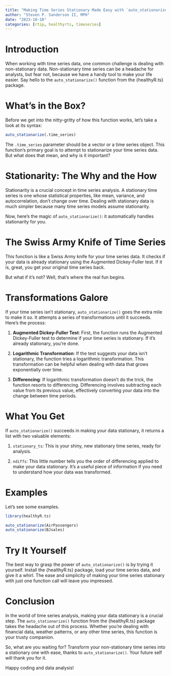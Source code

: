 ```yaml
---
title: "Making Time Series Stationary Made Easy with `auto_stationarize()`"
author: "Steven P. Sanderson II, MPH"
date: "2023-10-18"
categories: [rtip, healthyrts, timeseries]
---
```


# Introduction

When working with time series data, one common challenge is dealing with non-stationary data. Non-stationary time series can be a headache for analysts, but fear not, because we have a handy tool to make your life easier. Say hello to the `auto_stationarize()` function from the {healthyR.ts} package.

# What's in the Box?

Before we get into the nitty-gritty of how this function works, let's take a look at its syntax:

```R
auto_stationarize(.time_series)
```

The `.time_series` parameter should be a vector or a time series object. This function's primary goal is to attempt to stationarize your time series data. But what does that mean, and why is it important?

# Stationarity: The Why and the How

Stationarity is a crucial concept in time series analysis. A stationary time series is one whose statistical properties, like mean, variance, and autocorrelation, don't change over time. Dealing with stationary data is much simpler because many time series models assume stationarity.

Now, here's the magic of `auto_stationarize()`: it automatically handles stationarity for you.

# The Swiss Army Knife of Time Series

This function is like a Swiss Army knife for your time series data. It checks if your data is already stationary using the Augmented Dickey-Fuller test. If it is, great, you get your original time series back.

But what if it's not? Well, that's where the real fun begins.

# Transformations Galore

If your time series isn't stationary, `auto_stationarize()` goes the extra mile to make it so. It attempts a series of transformations until it succeeds. Here's the process:

1. **Augmented Dickey-Fuller Test**: First, the function runs the Augmented Dickey-Fuller test to determine if your time series is stationary. If it's already stationary, you're done.

2. **Logarithmic Transformation**: If the test suggests your data isn't stationary, the function tries a logarithmic transformation. This transformation can be helpful when dealing with data that grows exponentially over time.

3. **Differencing**: If logarithmic transformation doesn't do the trick, the function resorts to differencing. Differencing involves subtracting each value from its previous value, effectively converting your data into the change between time periods.

# What You Get

If `auto_stationarize()` succeeds in making your data stationary, it returns a list with two valuable elements:

1. `stationary_ts`: This is your shiny, new stationary time series, ready for analysis.

2. `ndiffs`: This little number tells you the order of differencing applied to make your data stationary. It's a useful piece of information if you need to understand how your data was transformed.

# Examples

Let's see some examples.

```r
library(healthyR.ts)

auto_stationarize(AirPassengers)
auto_stationarize(BJsales)
```

# Try It Yourself

The best way to grasp the power of `auto_stationarize()` is by trying it yourself. Install the {healthyR.ts} package, load your time series data, and give it a whirl. The ease and simplicity of making your time series stationary with just one function call will leave you impressed.

# Conclusion

In the world of time series analysis, making your data stationary is a crucial step. The `auto_stationarize()` function from the {healthyR.ts} package takes the headache out of this process. Whether you're dealing with financial data, weather patterns, or any other time series, this function is your trusty companion.

So, what are you waiting for? Transform your non-stationary time series into a stationary one with ease, thanks to `auto_stationarize()`. Your future self will thank you for it.

Happy coding and data analysis!
